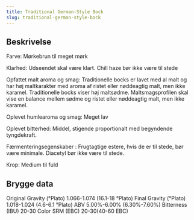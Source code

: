 ```yaml
---
title: Traditional German-Style Bock
slug: traditional-german-style-bock
---
```


## Beskrivelse
Farve: Mørkebrun til meget mørk

Klarhed: Udseendet skal være klart. Chill haze bør ikke være til stede

Opfattet malt aroma og smag: Traditionelle bocks er lavet med al malt og har høj maltkarakter med aroma af ristet eller nøddeagtig malt, men ikke karamel. Traditionelle bocks viser høj maltsødme. Maltsmagsprofilen skal vise en balance mellem sødme og ristet eller nøddeagtig malt, men ikke karamel.

Oplevet humlearoma og smag: Meget lav

Oplevet bitterhed: Middel, stigende proportionalt med begyndende tyngdekraft.

Færmenteringsegenskaber : Frugtagtige estere, hvis de er til stede, bør være minimale. Diacetyl bør ikke være til stede.

Krop: Medium til fuld



## Brygge data
Original Gravity (°Plato) 1.066-1.074 (16.1-18 °Plato)
Final Gravity  (°Plato) 1.018-1.024 (4.6-6.1 °Plato)
ABV 5.00%-6.00% (6.30%-7.60%)
Bitterness (IBU) 20-30
Color SRM (EBC) 20-30(40-60 EBC)					

